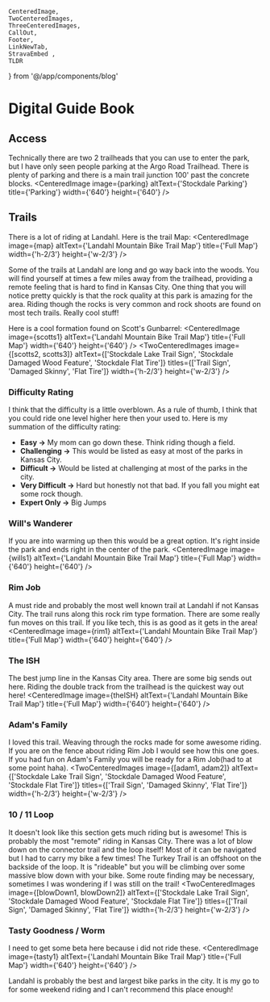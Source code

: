 
    CenteredImage, 
    TwoCenteredImages, 
    ThreeCenteredImages, 
    CallOut,
    Footer, 
    LinkNewTab, 
    StravaEmbed ,
    TLDR
} from '@/app/components/blog'


# Digital Guide Book
<TLDR
text="Landahl is one of the largest and all around best places to ride in Kansas City. You will find everything from easy single track to challenging tech and probably the best downhill trail in the city! You haven't rode Kansas City until you ride this park!"
/>

## Access
Technically there are two 2 trailheads that you can use to enter the park, but I have only seen people parking at the Argo Road Trailhead. There is plenty of parking and there is a main trail junction 100' past the concrete blocks.
<CenteredImage image={parking} altText={'Stockdale Parking'} title={'Parking'} width={'640'} height={'640'} />

## Trails
There is a lot of riding at Landahl. Here is the trail Map:
<CenteredImage image={map} altText={'Landahl Mountain Bike Trail Map'} title={'Full Map'} width={'h-2/3'} height={'w-2/3'} />

Some of the trails at Landahl are long and go way back into the woods. You will find yourself at times a few miles away from the trailhead, providing a remote feeling that is hard to find in Kansas City. One thing that you will notice pretty quickly is that the rock quality at this park is amazing for the area. Riding though the rocks is very common and rock shoots are found on most tech trails. Really cool stuff!

Here is a cool formation found on Scott's Gunbarrel:
<CenteredImage image={scotts1} altText={'Landahl Mountain Bike Trail Map'} title={'Full Map'} width={'640'} height={'640'} />
<TwoCenteredImages image={[scotts2, scotts3]} altText={['Stockdale Lake Trail Sign', 'Stockdale Damaged Wood Feature', 'Stockdale Flat Tire']} titles={['Trail Sign', 'Damaged Skinny', 'Flat Tire']} width={'h-2/3'} height={'w-2/3'} />

### Difficulty Rating
I think that the difficulty is a little overblown. As a rule of thumb, I think that you could ride one level higher here then your used to. Here is my summation of the difficulty rating:
* __Easy ->__ My mom can go down these. Think riding though a field. 
* __Challenging ->__ This would be listed as easy at most of the parks in Kansas City.
* __Difficult ->__ Would be listed at challenging at most of the parks in the city.
* __Very Difficult ->__ Hard but honestly not that bad. If you fall you might eat some rock though.
* __Expert Only ->__ Big Jumps


<CallOut
title="Difficulty Is Subjective"
text="It's hard to rate trails because everyone has different skills and risk tolerances. For people coming from down south, if you ride at Shawnee Mission Park you wont have any issue riding the trails here!"
/>

### Will's Wanderer
If you are into warming up then this would be a great option. It's right inside the park and ends right in the center of the park.
<CenteredImage image={wills1} altText={'Landahl Mountain Bike Trail Map'} title={'Full Map'} width={'640'} height={'640'} />

### Rim Job
A must ride and probably the most well known trail at Landahl if not Kansas City. The trail runs along this rock rim type formation. There are some really fun moves on this trail. If you like tech, this is as good as it gets in the area!
<CenteredImage image={rim1} altText={'Landahl Mountain Bike Trail Map'} title={'Full Map'} width={'640'} height={'640'} />

### The ISH
The best jump line in the Kansas City area. There are some big sends out here. Riding the double track from the trailhead is the quickest way out here!
<CenteredImage image={theISH} altText={'Landahl Mountain Bike Trail Map'} title={'Full Map'} width={'640'} height={'640'} />

### Adam's Family
I loved this trail. Weaving through the rocks made for some awesome riding. If you are on the fence about riding Rim Job I would see how this one goes. If you had fun on Adam's Family you will be ready for a Rim Job(had to at some point haha).
<TwoCenteredImages image={[adam1, adam2]} altText={['Stockdale Lake Trail Sign', 'Stockdale Damaged Wood Feature', 'Stockdale Flat Tire']} titles={['Trail Sign', 'Damaged Skinny', 'Flat Tire']} width={'h-2/3'} height={'w-2/3'} />

### 10 / 11 Loop
It doesn't look like this section gets much riding but is awesome! This is probably the most "remote" riding in Kansas City. There was a lot of blow down on the connector trail and the loop itself! Most of it can be navigated but I had to carry my bike a few times! The Turkey Trail is an offshoot on the backside of the loop. It is "rideable" but you will be climbing over some massive blow down with your bike. Some route finding may be necessary, sometimes I was wondering if I was still on the trail!
<TwoCenteredImages image={[blowDown1, blowDown2]} altText={['Stockdale Lake Trail Sign', 'Stockdale Damaged Wood Feature', 'Stockdale Flat Tire']} titles={['Trail Sign', 'Damaged Skinny', 'Flat Tire']} width={'h-2/3'} height={'w-2/3'} />

### Tasty Goodness / Worm
I need to get some beta here because i did not ride these.
<CenteredImage image={tasty1} altText={'Landahl Mountain Bike Trail Map'} title={'Full Map'} width={'640'} height={'640'} />

Landahl is probably the best and largest bike parks in the city. It is my go to for some weekend riding and I can't recommend this place enough!
